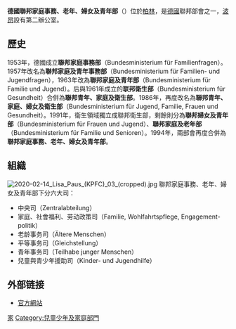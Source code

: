 {{noteTA
|1=zh-tw:家庭事務、老年、婦女及青年部; zh-cn:家庭、老人、妇女与青少年事务部;
|2=zh-tw:及; zh-cn:与;
|3=zh-tw:部會; zh-cn:部委;
}}
{{Infobox Government agency
|agency_name     = 聯邦家庭事務、老年、婦女及青年部
|nativename      = Bundesministerium für Familie, Senioren, Frauen und Jugend
|logo            = BMFSFJ Logo.svg
|logo_caption    =
|seal            = 
|seal_width      = 
|seal_caption    = 
|headquarters    = {{GER}}[[柏林|柏林]]
|formed          = 1953年
|preceding1      = 聯邦婦女及青年部
|dissolved       =
|superseding     =
|jurisdiction    = [[德國政府|德國政府]]
|employees       =
|budget          =
|minister1_name  = [[麗莎·帕斯|麗莎·帕斯]]
|minister1_pfo   = 聯邦家庭事務、老年、婦女及青年部部長
|chief1_name     =  
|chief1_position = 
|chief2_name     = 
|chief2_position = 
|parent_agency   =
|child1_agency   =
|child2_agency   =
|website         = http://www.bmfsfj.de
|footnotes       =
}}
'''德國聯邦家庭事務、老年、婦女及青年部'''（{{lang-de|'''Bundesministerium für Familie, Senioren, Frauen und Jugend'''}}）位於[[柏林|柏林]]，是[[德國|德國]]聯邦部會之一，[[波昂|波昂]]設有第二辦公室。

== 歷史 ==
1953年，德國成立'''聯邦家庭事務部'''（Bundesministerium für Familienfragen）。1957年改名為'''聯邦家庭及青年事務部'''（Bundesministerium für Familien- und Jugendfragen），1963年改為'''聯邦家庭及青年部'''（Bundesministerium für Familie und Jugend）。后與1961年成立的'''联邦衛生部'''（Bundesministerium für Gesundheit）合併為'''聯邦青年、家庭及衛生部'''。1986年，再度改名為'''聯邦青年、家庭、婦女及衛生部'''（Bundesministerium für Jugend, Familie, Frauen und Gesundheit）。1991年，衛生領域獨立成聯邦衛生部，剩餘則分為'''聯邦婦女及青年部'''（Bundesministerium für Frauen und Jugend）、'''聯邦家庭及老年部'''（Bundesministerium für Familie und Senioren）。1994年，兩部會再度合併為'''聯邦家庭事務、老年、婦女及青年部'''。

== 組織 ==
[[File:2020-02-14_Lisa_Paus_(KPFC)_03_(cropped).jpg|thumb]]
聯邦家庭事務、老年、婦女及青年部下分六大司：
*中央司（Zentralabteilung）
*家庭、社會福利、劳动政策司（Familie, Wohlfahrtspflege, Engagement-politik）
*老龄事务司（Ältere Menschen）
*平等事务司（Gleichstellung）
*青年事务司（Teilhabe junger Menschen）
*兒童與青少年援助司（Kinder- und Jugendhilfe）

== 外部链接 ==
* [http://www.bmfsfj.de/ 官方網站] {{Wayback|url=http://www.bmfsfj.de/ |date=20090912102256 }}

{{German Federal Ministries}}

{{Authority control}}
[[Category:德國政府部門|家]]
[[Category:兒童少年及家庭部門|Category:兒童少年及家庭部門]]
